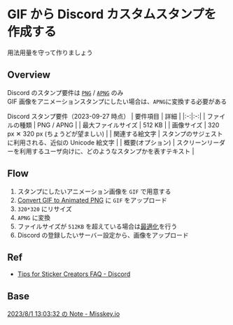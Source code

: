 
# GIF から Discord カスタムスタンプを作成する

用法用量を守って作りましょう

## Overview

Discord のスタンプ要件は [`PNG`](https://ja.wikipedia.org/wiki/Portable_Network_Graphics) / [`APNG`](https://ja.wikipedia.org/wiki/Animated_Portable_Network_Graphics) のみ<br/>
GIF 画像をアニメーションスタンプにしたい場合は、`APNG`に変換する必要がある

<Callout type="info" emoji="ℹ️">
Discord スタンプ要件（2023-09-27 時点）
| 要件項目 | 詳細 |
|:-:|:-:|
| ファイルの種類 | PNG / APNG |
| 最大ファイルサイズ | 512 KB |
| 画像サイズ | 320 px ✕ 320 px (ちょうどが望ましい) |
| 関連する絵文字 | スタンプのサジェストに利用される、近似の Unicode 絵文字 |
| 概要(オプション) | スクリーンリーダーを利用するユーザ向けに、どのようなスタンプかを表すテキスト |
</Callout>

## Flow

1. スタンプにしたいアニメーション画像を `GIF` で用意する
2. [Convert GIF to Animated PNG](https://ezgif.com/gif-to-apng) に `GIF` をアップロード
3. `320*320` にリサイズ
4. `APNG` に変換
5. ファイルサイズが `512KB` を超えている場合は[最適化](https://ezgif.com/optipng)を行う
6. Discord の登録したいサーバー設定から、画像をアップロード

## Ref

- [Tips for Sticker Creators FAQ - Discord](https://support.discord.com/hc/ja/articles/4402687377815-Tips-for-Sticker-Creators-FAQ)

## Base

[2023/8/1 13:03:32 の Note - Misskey.io](https://misskey.io/notes/9hvc97aber)
